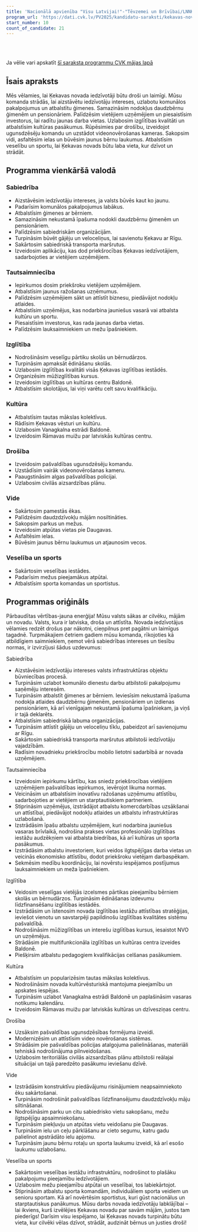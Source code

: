 ```yaml
---
title: 'Nacionālā apvienība "Visu Latvijai!"-"Tēvzemei un Brīvībai/LNNK"'
program_url: 'https://dati.cvk.lv/PV2025/kandidatu-saraksti/kekavas-novads/nacionala-apvieniba-visu-latvijai-tevzemei-un-brivibailnnk'
start_number: 10
count_of_candidate: 21
---
```



<Badge text="Iedzīvotāju intereses" variant="note" size="small" /> <Badge text="Vietējo uzņēmēju atbalsts" variant="note" size="small" /> <Badge text="Izglītības kvalitāte" variant="note" size="small" /> <Badge text="Kultūras mantojums" variant="note" size="small" /> <Badge text="Drošības uzlabošana" variant="note" size="small" />

<br/><br/> 

<Card title='Šis ir mākslīga intelekta ģenerēts apraksts' icon='starlight'>
    Ja vēlie vari apskatīt <a href={frontmatter.program_url} target='_blank'>šī saraksta programmu CVK mājas lapā</a>
    </Card>

## Īsais apraksts

Mēs vēlamies, lai Ķekavas novada iedzīvotāji būtu droši un laimīgi. Mūsu komanda strādās, lai aizstāvētu iedzīvotāju intereses, uzlabotu komunālos pakalpojumus un atbalstītu ģimenes. Samazināsim nodokļus daudzbērnu ģimenēm un pensionāriem. Palīdzēsim vietējiem uzņēmējiem un piesaistīsim investorus, lai radītu jaunas darba vietas. Uzlabosim izglītības kvalitāti un atbalstīsim kultūras pasākumus. Rūpēsimies par drošību, izveidojot ugunsdzēsēju komandu un uzstādot videonovērošanas kameras. Sakopsim vidi, asfaltēsim ielas un būvēsim jaunus bērnu laukumus. Atbalstīsim veselību un sportu, lai Ķekavas novads būtu laba vieta, kur dzīvot un strādāt.

## Programma vienkāršā valodā

### Sabiedrība
*   Aizstāvēsim iedzīvotāju intereses, ja valsts būvēs kaut ko jaunu.
*   Padarīsim komunālos pakalpojumus labākus.
*   Atbalstīsim ģimenes ar bērniem.
*   Samazināsim nekustamā īpašuma nodokli daudzbērnu ģimenēm un pensionāriem.
*   Palīdzēsim sabiedriskām organizācijām.
*   Turpināsim būvēt gājēju un veloceliņus, lai savienotu Ķekavu ar Rīgu.
*   Sakārtosim sabiedriskā transporta maršrutus.
*   Izveidosim aplikāciju, kas dod priekšrocības Ķekavas iedzīvotājiem, sadarbojoties ar vietējiem uzņēmējiem.

### Tautsaimniecība
*   Iepirkumos dosim priekšroku vietējiem uzņēmējiem.
*   Atbalstīsim jaunus ražošanas uzņēmumus.
*   Palīdzēsim uzņēmējiem sākt un attīstīt biznesu, piedāvājot nodokļu atlaides.
*   Atbalstīsim uzņēmējus, kas nodarbina jauniešus vasarā vai atbalsta kultūru un sportu.
*   Piesaistīsim investorus, kas rada jaunas darba vietas.
*   Palīdzēsim lauksaimniekiem un mežu īpašniekiem.

### Izglītība
*   Nodrošināsim veselīgu pārtiku skolās un bērnudārzos.
*   Turpināsim apmaksāt ēdināšanu skolās.
*   Uzlabosim izglītības kvalitāti visās Ķekavas izglītības iestādēs.
*   Organizēsim mūžizglītības kursus.
*   Izveidosim izglītības un kultūras centru Baldonē.
*   Atbalstīsim skolotājus, lai viņi varētu celt savu kvalifikāciju.

### Kultūra
*   Atbalstīsim tautas mākslas kolektīvus.
*   Rādīsim Ķekavas vēsturi un kultūru.
*   Uzlabosim Vanagkalna estrādi Baldonē.
*   Izveidosim Rāmavas muižu par latviskās kultūras centru.

### Drošība
*   Izveidosim pašvaldības ugunsdzēsēju komandu.
*   Uzstādīsim vairāk videonovērošanas kameru.
*   Paaugstināsim algas pašvaldības policijai.
*   Uzlabosim civilās aizsardzības plānu.

### Vide
*   Sakārtosim pamestās ēkas.
*   Palīdzēsim daudzdzīvokļu mājām nosiltināties.
*   Sakopsim parkus un mežus.
*   Izveidosim atpūtas vietas pie Daugavas.
*   Asfaltēsim ielas.
*   Būvēsim jaunus bērnu laukumus un atjaunosim vecos.

### Veselība un sports
*   Sakārtosim veselības iestādes.
*   Padarīsim mežus pieejamākus atpūtai.
*   Atbalstīsim sporta komandas un sportistus.


## Programmas oriģināls

Pārbaudītas vērtības-jauna enerģija!
Mūsu valsts sākas ar cilvēku, mājām un novadu. Valsts, kura ir latviska, droša un attīstīta.
Novada iedzīvotājus vēlamies redzēt drošus par nākotni, cieņpilnus pret pagātni un laimīgus tagadnē.
Turpmākajiem četriem gadiem mūsu komanda, rīkojoties kā atbildīgiem saimniekiem, ņemot vērā sabiedrības intereses un tiesību normas, ir izvirzījusi šādus uzdevumus:

Sabiedrība
- Aizstāvēsim iedzīvotāju intereses valsts infrastruktūras objektu būvniecības procesā.
- Turpināsim uzlabot komunālo dienestu darbu atbilstoši pakalpojumu saņēmēju interesēm.
- Turpināsim atbalstīt ģimenes ar bērniem.
Ieviesīsim nekustamā īpašuma nodokļa atlaides daudzbērnu ģimenēm, pensionāriem un izdienas pensionāriem, kā arī vienīgajam nekustamā īpašuma īpašniekam, ja viņš ir tajā deklarēts.
- Atbalstīsim sabiedriskā labuma organizācijas.
- Turpināsim attīstīt gājēju un veloceliņu tīklu, pabeidzot arī savienojumu ar Rīgu.
- Sakārtosim sabiedriskā transporta maršrutus atbilstoši iedzīvotāju vajadzībām.
- Radīsim novadnieku priekšrocību mobilo lietotni sadarbībā ar novada uzņēmējiem.

Tautsaimniecība
- Izveidosim iepirkumu kārtību, kas sniedz priekšrocības vietējiem uzņēmējiem pašvaldības iepirkumos, ievērojot likuma normas.
- Veicināsim un atbalstīsim inovatīvu ražošanas uzņēmumu attīstību, sadarbojoties ar vietējiem un starptautiskiem partneriem.
- Stiprināsim uzņēmējus, izstrādājot atbalstu komercdarbības uzsākšanai un attīstībai, piedāvājot nodokļu atlaides un atbalstu infrastruktūras uzlabošanā.
- Izstrādāsim īpašu atbalstu uzņēmējiem, kuri nodarbina jauniešus vasaras brīvlaikā, nodrošina prakses vietas profesionālo izglītības iestāžu audzēkņiem vai atbalsta biedrības, kā arī kultūras un sporta pasākumus.
- Izstrādāsim atbalstu investoriem, kuri veidos ilgtspējīgas darba vietas un veicinās ekonomisko attīstību, dodot priekšroku vietējam darbaspēkam.
- Sekmēsim medību koordināciju, lai novērstu iespējamos postījumus lauksaimniekiem un meža īpašniekiem.


Izglītība
- Veidosim veselīgas vietējās izcelsmes pārtikas pieejamību bērniem skolās un bērnudārzos. Turpināsim ēdināšanas izdevumu līdzfinansēšanu izglītības iestādēs.
- Izstrādāsim un īstenosim novada izglītības iestāžu attīstības stratēģijas, ieviešot vienotu un savstarpēji papildinošu izglītības kvalitātes sistēmu pašvaldībā.
- Nodrošināsim mūžizglītības un interešu izglītības kursus, iesaistot NVO un uzņēmējus.
- Strādāsim pie multifunkcionāla izglītības un kultūras centra izveides Baldonē.
- Piešķirsim atbalstu pedagogiem kvalifikācijas celšanas pasākumiem.

Kultūra
- Atbalstīsim un popularizēsim tautas mākslas kolektīvus.
- Nodrošināsim novada kultūrvēsturiskā mantojuma pieejamību un apskates iespējas.
- Turpināsim uzlabot Vanagkalna estrādi Baldonē un paplašināsim vasaras notikumu kalendāru.
- Izveidosim Rāmavas muižu par latviskās kultūras un dzīvesziņas centru.

Drošība
- Uzsāksim pašvaldības ugunsdzēsības formējuma izveidi.
- Modernizēsim un attīstīsim video novērošanas sistēmas.
- Strādāsim pie pašvaldības policijas atalgojuma palielināšanas, materiāli tehniskā nodrošinājuma pilnveidošanas.
- Uzlabosim teritoriālās civilās aizsardzības plānu atbilstoši reālajai situācijai un tajā paredzēto pasākumu ieviešanu dzīvē.

Vide
- Izstrādāsim konstruktīvu piedāvājumu risinājumiem neapsaimniekoto ēku sakārtošanai.
- Turpināsim nodrošināt pašvaldības līdzfinansējumu daudzdzīvokļu māju siltināšanai.
- Nodrošināsim parku un citu sabiedrisko vietu sakopšanu, mežu ilgtspējīgu apsaimniekošanu.
- Turpināsim piekļuvju un atpūtas vietu veidošanu pie Daugavas.
- Turpināsim ielu un ceļu pārklāšanu ar cieto segumu, katru gadu palielinot apstrādāto ielu apjomu.
- Turpināsim jaunu bērnu rotaļu un sporta laukumu izveidi, kā arī esošo laukumu uzlabošanu.

Veselība un sports
- Sakārtosim veselības iestāžu infrastruktūru, nodrošinot to plašāku pakalpojumu pieejamību iedzīvotājiem.
- Uzlabosim mežu pieejamību atpūtai un veselībai, tos labiekārtojot.
- Stiprināsim atbalstu sporta komandām, individuāliem sporta veidiem un senioru sportam. Kā arī novērtēsim sportistus, kuri gūst nacionālus un starptautiskus panākumus.
Mūsu darbs novada iedzīvotāju labklājībai – lai ikviens, kurš izvēlējies Ķekavas novadu par savām mājām, justos tam piederīgs! Darīsim visu iespējamo, lai Ķekavas novads turpinātu būtu vieta, kur cilvēki vēlas dzīvot, strādāt, audzināt bērnus un justies droši!
